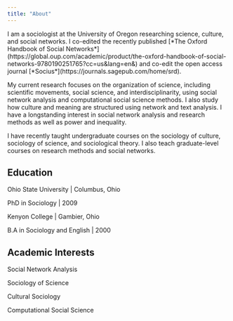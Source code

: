```yaml
---
title: "About"
---
```


I am a sociologist at the University of Oregon researching science, culture, and social networks. I co-edited the recently published \[\*The Oxford Handbook of Social Networks\*\](https://global.oup.com/academic/product/the-oxford-handbook-of-social-networks-9780190251765?cc=us&lang=en&) and co-edit the open access journal \[\*Socius\*\](https://journals.sagepub.com/home/srd).


My current research focuses on the organization of science, including scientific movements, social science, and interdisciplinarity, using social network analysis and computational social science methods. I also study how culture and meaning are structured using network and text analysis. I have a longstanding interest in social network analysis and research methods as well as power and inequality.


I have recently taught undergraduate courses on the sociology of culture, sociology of science, and sociological theory. I also teach graduate-level courses on research methods and social networks.


## Education

Ohio State University \| Columbus, Ohio

PhD in Sociology \| 2009

Kenyon College \| Gambier, Ohio

B.A in Sociology and English \| 2000

## Academic Interests

Social Network Analysis

Sociology of Science

Cultural Sociology

Computational Social Science

